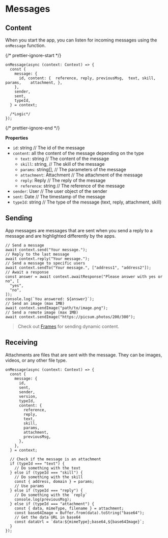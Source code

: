 # Messages

## Content

When you start the app, you can listen for incoming messages using the `onMessage` function.

{/* prettier-ignore-start */}

```tsx [src/index.ts]
onMessage(async (context: Context) => {
  const {
    message: {
      id, content: {  reference, reply, previousMsg,  text, skill, params,    attachment, },
    },
    sender,
    sent,
    typeId,
  } = context;

  /*Logic*/
});
```

{/* prettier-ignore-end */}

**Properties**

- `id`: string // The id of the message
- `content`: all the content of the message depending on the type
  - `text`: string // The content of the message
  - `skill`: string, // The skill of the message
  - `params`: string[], // The parameters of the message
  - `attachment`: Attachment // The attachment of the message
  - `reply`: Reply // The reply of the message
  - `reference`: string // The reference of the message
- `sender`: User // The user object of the sender
- `sent`: Date // The timestamp of the message
- `typeId`: string // The type of the message (text, reply, attachment, skill)

## Sending

App messages are messages that are sent when you send a reply to a message and are highlighted differently by the apps.

```tsx
// Send a message
await context.send("Your message.");
// Reply to the last message
await context.reply("Your message.");
// Send a message to specific users
await context.sendTo("Your message.", ["address1", "address2"]);
// Await a response
const answer = await context.awaitResponse("Please answer with yes or no", [
  "yes",
  "no",
]);
console.log(`You answered: ${answer}`);
// Send an image (max 1MB)
await context.sendImage("path/to/image.png");
// Send a remote image (max 1MB)
await context.sendImage("https://picsum.photos/200/300");
```

> Check out [Frames](/concepts/frames) for sending dynamic content.

## Receiving

Attachments are files that are sent with the message. They can be images, videos, or any other file type.

```tsx
onMessage(async (context: Context) => {
  const {
    message: {
      id,
      sent,
      sender,
      version,
      typeId,
      content: {
        reference,
        reply,
        text,
        skill,
        params,
        attachment,
        previousMsg,
      },
    },
  } = context;

  // Check if the message is an attachment
  if (typeId === "text") {
    // Do something with the text
  } else if (typeId === "skill") {
    // Do something with the skill
    const { address, domain } = params;
    // Use params
  } else if (typeId === "reply") {
    // Do something with the `reply`
    console.log(previousMsg);
  } else if (typeId === "attachment") {
    const { data, mimeType, filename } = attachment;
    const base64Image = Buffer.from(data).toString("base64");
    // Get the data URL in base64
    const dataUrl = `data:${mimeType};base64,${base64Image}`;
  }
});
```
